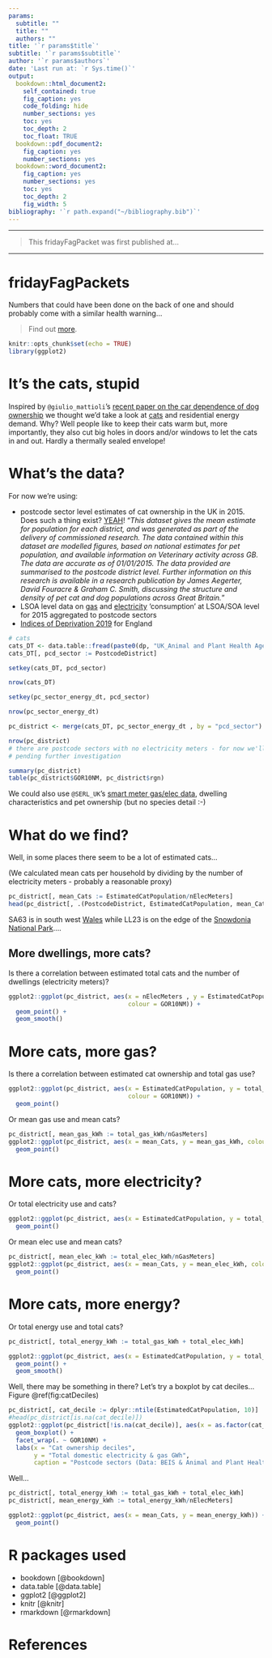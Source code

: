 ```yaml
---
params:
  subtitle: ""
  title: ""
  authors: ""
title: '`r params$title`'
subtitle: '`r params$subtitle`'
author: '`r params$authors`'
date: 'Last run at: `r Sys.time()`'
output:
  bookdown::html_document2:
    self_contained: true
    fig_caption: yes
    code_folding: hide
    number_sections: yes
    toc: yes
    toc_depth: 2
    toc_float: TRUE
  bookdown::pdf_document2:
    fig_caption: yes
    number_sections: yes
  bookdown::word_document2:
    fig_caption: yes
    number_sections: yes
    toc: yes
    toc_depth: 2
    fig_width: 5
bibliography: '`r path.expand("~/bibliography.bib")`'
---
```


<hr>

>This fridayFagPacket was first published at...

<hr>

# fridayFagPackets

Numbers that could have been done on the back of one and should probably come with a similar health warning...

>Find out [more](https://dataknut.github.io/fridayFagPackets/).

```r
knitr::opts_chunk$set(echo = TRUE)
library(ggplot2)

```

# It's the cats, stupid
Inspired by `@giulio_mattioli`'s [recent paper on the car dependence of dog ownership](https://twitter.com/giulio_mattioli/status/1466361022747455492) we thought we'd take a look at [cats](https://twitter.com/giulio_mattioli/status/1466710752606179331) and residential energy demand. Why? Well people like to keep their cats warm but, more importantly, they also cut big holes in doors and/or windows to let the cats in and out. Hardly a thermally sealed envelope!

# What's the data?

For now we're using:

 * postcode sector level estimates of cat ownership in the UK in 2015. Does such a thing exist? [YEAH](https://data.gov.uk/dataset/febd29ff-7e7d-4f82-9908-031f7f0e0860/cat-population-per-postcode-district)! "_This dataset gives the mean estimate for population for each district, and was generated as part of the delivery of commissioned research. The data contained within this dataset are modelled figures, based on national estimates for pet population, and available information on Veterinary activity across GB. The data are accurate as of 01/01/2015. The data provided are summarised to the postcode district level. Further information on this research is available in a research publication by James Aegerter, David Fouracre & Graham C. Smith, discussing the structure and density of pet cat and dog populations across Great Britain._"
 * LSOA level data on [gas](https://www.gov.uk/government/collections/sub-national-gas-consumption-data) and [electricity](https://www.gov.uk/government/collections/sub-national-electricity-consumption-data) 'consumption' at LSOA/SOA level for 2015 aggregated to postcode sectors
 * [Indices of Deprivation 2019](https://www.gov.uk/government/statistics/english-indices-of-deprivation-2019) for England

```r

# cats
cats_DT <- data.table::fread(paste0(dp, "UK_Animal and Plant Health Agency/APHA0372-Cat_Density_Postcode_District.csv"))
cats_DT[, pcd_sector := PostcodeDistrict]

setkey(cats_DT, pcd_sector)

nrow(cats_DT)

setkey(pc_sector_energy_dt, pcd_sector)

nrow(pc_sector_energy_dt)

pc_district <- merge(cats_DT, pc_sector_energy_dt , by = "pcd_sector") # keeps only postcode sectors where we have cat data

nrow(pc_district)
# there are postcode sectors with no electricity meters - for now we'll remove them
# pending further investigation

summary(pc_district)
table(pc_district$GOR10NM, pc_district$rgn)
```

We could also use `@SERL_UK`'s [smart meter gas/elec data](https://twitter.com/dataknut/status/1466712963222540289?s=20), dwelling characteristics and pet ownership (but no species detail :-) 

# What do we find?

Well, in some places there seem to be a lot of estimated cats...

(We calculated mean cats per household by dividing by the number of electricity meters - probably a reasonable proxy)

```r
pc_district[, mean_Cats := EstimatedCatPopulation/nElecMeters]
head(pc_district[, .(PostcodeDistrict, EstimatedCatPopulation, mean_Cats, nPostcodes, nElecMeters)][order(-mean_Cats)])
```
SA63 is in south west [Wales](https://www.google.co.uk/maps/place/Clarbeston+Road+SA63/@51.8852685,-4.9147384,12z/data=!3m1!4b1!4m5!3m4!1s0x4868d5805b12efe5:0xca42ee4bc84a2f77!8m2!3d51.8900045!4d-4.8502065) while LL23 is on the edge of the [Snowdonia National Park](https://www.google.co.uk/maps/place/Bala+LL23/@52.8953768,-3.7752989,11z/data=!3m1!4b1!4m5!3m4!1s0x4865404ae1208f67:0x65a437b997c0dfb2!8m2!3d52.8825403!4d-3.6497989)....

## More dwellings, more cats?

Is there a correlation between estimated total cats and the number of dwellings (electricity meters)?

```r
ggplot2::ggplot(pc_district, aes(x = nElecMeters , y = EstimatedCatPopulation, 
                                 colour = GOR10NM)) +
  geom_point() +
  geom_smooth()
```

# More cats, more gas?

Is there a correlation between estimated cat ownership and total gas use?

```r
ggplot2::ggplot(pc_district, aes(x = EstimatedCatPopulation, y = total_gas_kWh,
                                 colour = GOR10NM)) +
  geom_point()
```

Or mean gas use and mean cats?

```r
pc_district[, mean_gas_kWh := total_gas_kWh/nGasMeters]
ggplot2::ggplot(pc_district, aes(x = mean_Cats, y = mean_gas_kWh, colour = GOR10NM)) +
  geom_point()
```

# More cats, more electricity?

Or total electricity use and cats?

```r
ggplot2::ggplot(pc_district, aes(x = EstimatedCatPopulation, y = total_elec_kWh, colour = GOR10NM)) +
  geom_point()
```

Or mean elec use and mean cats?

```r
pc_district[, mean_elec_kWh := total_elec_kWh/nGasMeters]
ggplot2::ggplot(pc_district, aes(x = mean_Cats, y = mean_elec_kWh, colour = GOR10NM)) +
  geom_point()
```

# More cats, more energy?

Or total energy use and total cats?

```r
pc_district[, total_energy_kWh := total_gas_kWh + total_elec_kWh]

ggplot2::ggplot(pc_district, aes(x = EstimatedCatPopulation, y = total_energy_kWh, colour = GOR10NM)) +
  geom_point() +
  geom_smooth()
```

Well, there may be something in there? Let's try a boxplot by cat deciles... Figure \@ref(fig:catDeciles)

```r
pc_district[, cat_decile := dplyr::ntile(EstimatedCatPopulation, 10)]
#head(pc_district[is.na(cat_decile)])
ggplot2::ggplot(pc_district[!is.na(cat_decile)], aes(x = as.factor(cat_decile), y = total_energy_kWh/1000000)) +
  geom_boxplot() +
  facet_wrap(. ~ GOR10NM) +
  labs(x = "Cat ownership deciles",
       y = "Total domestic electricity & gas GWh",
       caption = "Postcode sectors (Data: BEIS & Animal and Plant Health Agency, 2015)")
```
Well...

```r
pc_district[, total_energy_kWh := total_gas_kWh + total_elec_kWh]
pc_district[, mean_energy_kWh := total_energy_kWh/nElecMeters]

ggplot2::ggplot(pc_district, aes(x = mean_Cats, y = mean_energy_kWh)) +
  geom_point()
```

# R packages used

 * bookdown [@bookdown]
 * data.table [@data.table]
 * ggplot2 [@ggplot2]
 * knitr [@knitr]
 * rmarkdown [@rmarkdown]
 
# References
